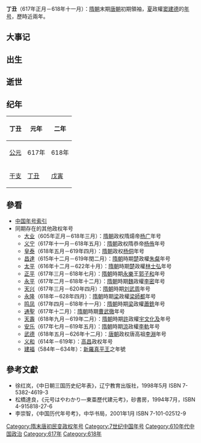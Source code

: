 {{Eranamebox|年号=丁丑
|起讫时间= 617年正月—618年十一月
|政权= 夏
|帝王= 窦建德
|历时= 近兩年
|timeline= <timeline>
ImageSize  = width:200 height:50
PlotArea   = width:180 height:30 left:10 bottom:20
TimeAxis   = orientation:horizontal
DateFormat = yyyy
Period     = from:581 till:621
AlignBars  = early
ScaleMajor = increment:6 start:581
Colors =
  id:canvas value:rgb(1,1,0.85)
BackgroundColors = canvas:canvas
PlotData =
  width:15 color:black
  bar:era from:start till:end
  bar:era from:581 till:618 color:black
  bar:era from:617 till:621 color:green
  bar:era from:617 till:618 color:blue
</timeline>
|说明= <span style="color: blue">丁丑</span>在'''隋朝'''和<span style="color: green">窦建德</span>时期的位置。 
}}

'''丁丑'''（617年正月－618年十一月）：[[隋朝|隋朝]]末期[[唐朝|唐朝]]初期領袖，[[夏|夏]]政權[[窦建德|窦建德]]的[[年号|年号]]，歷時近兩年。

== 大事记 ==

== 出生 ==

== 逝世 ==

== 纪年 ==

{| class="wikitable" 
!丁丑||元年||二年
|- 
![[公元纪年|公元]]
|617年||618年
|- 
![[干支纪年|干支]]
|[[丁丑|丁丑]]||[[戊寅|戊寅]]
|}

== 參看 ==
*[[中国年号索引|中国年号索引]]
*同期存在的其他政权年号
**[[大业_(年号)|大业]]（605年正月－618年三月）：[[隋朝|隋朝]]政权隋煬帝[[杨广|杨广]]年号
**[[义宁|义宁]]（617年十一月－618年五月）：[[隋朝|隋朝]]政权隋恭帝[[杨侑|杨侑]]年号
**[[皇泰|皇泰]]（618年五月－619年四月）：[[隋朝|隋朝]]政权[[杨侗|杨侗]]年号
**[[昌達|昌達]]（615年十二月－619年閏二月）：[[隋朝|隋朝]]時期[[楚|楚]]政權[[朱粲|朱粲]]年号
**[[太平_(林士弘)|太平]]（616年十二月－622年十月）：[[隋朝|隋朝]]時期[[楚|楚]]政權[[林士弘|林士弘]]年号
**[[正平_(郭子和)|正平]]（617年三月－618年七月）：[[隋朝|隋朝]]時期[[永樂|永樂]]王[[郭子和|郭子和]]年号
**[[永平_(李密)|永平]]（617年二月－618年十二月）：[[隋朝|隋朝]]時期[[魏|魏]]政權[[李密|李密]]年号
**[[天兴_(刘武周)|天兴]]（617年三月－620年四月）：[[隋朝|隋朝]]時期[[刘武周|刘武周]]年号
**[[永隆_(梁師都)|永隆]]（618年－628年四月）：[[隋朝|隋朝]]時期[[梁|梁]]政權[[梁師都|梁師都]]年号
**[[鸣凤|鸣凤]]（617年四月－618年十一月）：[[隋朝|隋朝]]時期[[梁|梁]]政權[[蕭銑|蕭銑]]年号
**[[通聖|通聖]]（617年十二月）：[[隋朝|隋朝]]時期[[曹武徹|曹武徹]]年号
**[[天壽_(宇文化及)|天壽]]（618年九月－619年二月）：[[隋朝|隋朝]]時期[[許|許]]政權[[宇文化及|宇文化及]]年号
**[[安乐|安乐]]（617年七月－619年五月）：[[隋朝|隋朝]]時期[[涼|涼]]政權[[李軌|李軌]]年号
**[[武德|武德]]（618年五月－626年十二月）：[[唐朝|唐朝]]政权唐高祖[[李淵|李淵]]年号
**[[义和_(高昌)|义和]]（614年－619年）：[[高昌|高昌]]政权年号
**[[建福_(新羅真平王)|建福]]（584年－634年）：[[新羅|新羅]][[新羅真平王|真平王]]之年號

== 參考文獻 ==
*徐红岚，《中日朝三国历史纪年表》，辽宁教育出版社，1998年5月 ISBN 7-5382-4619-3
*松橋達良，《元号はやわかり—東亜歷代建元考》，砂書房，1994年7月，ISBN 4-915818-27-6
*李崇智，《中国历代年号考》，中华书局，2001年1月 ISBN 7-101-02512-9

{{年号|無|[[中国年号索引|窦建德年号]]|[[五凤_(窦建德)|五凤]]}}
{{隋朝年号}}

[[Category:隋末唐初民变政权年号|Category:隋末唐初民变政权年号]]
[[Category:7世纪中国年号|Category:7世纪中国年号]]
[[Category:610年代中国政治|Category:610年代中国政治]]
[[Category:617年|Category:617年]]
[[Category:618年|Category:618年]]